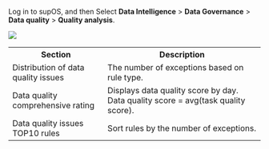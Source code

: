 Log in to supOS, and then Select **Data Intelligence** > **Data Governance** > **Data quality** > **Quality analysis**.

![](https://wordpressfreezonex.oss-accelerate.aliyuncs.com/supDAM/30.png)

<table>
    <tr>
      <th>Section</th>
      <th>Description</th>
    </tr>
    <tr>
      <td>Distribution of data quality issues</td>
      <td>The number of exceptions based on rule type.</td>
    </tr>
    <tr>
      <td>Data quality comprehensive rating</td>
      <td>Displays data quality score by day. Data quality score = avg(task quality score).</td>
    </tr>
    <tr>
      <td>Data quality issues TOP10 rules</td>
      <td>Sort rules by the number of exceptions.</td>
    </tr>
  </table>